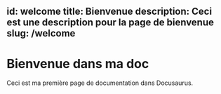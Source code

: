 id: welcome
title: Bienvenue
description: Ceci est une description pour la page de bienvenue
slug: /welcome
---

# Bienvenue dans ma doc

Ceci est ma première page de documentation dans Docusaurus.